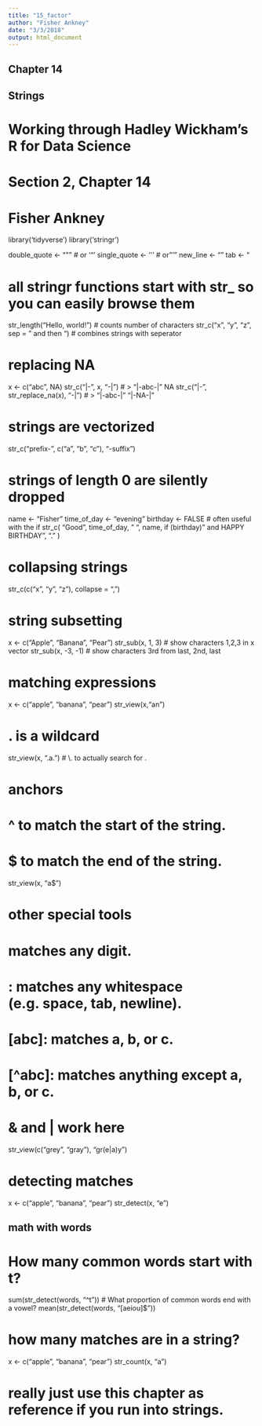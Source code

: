 ```yaml
---
title: "15_factor"
author: "Fisher Ankney"
date: "3/3/2018"
output: html_document
---
```

###########################
##        Chapter 14     ##
##         Strings       ## 
###########################

# Working through Hadley Wickham's R for Data Science 
# Section 2, Chapter 14
# Fisher Ankney 


library('tidyverse')
library('stringr')


double_quote <- "\"" # or '"'
single_quote <- '\'' # or "'"
new_line <- "\n"
tab <- "\t"

# all stringr functions start with str_ so you can easily browse them
str_length("Hello, world!")                # counts number of characters
str_c("x", "y", "z", sep = " and then ")   # combines strings with seperator

# replacing NA
x <- c("abc", NA)
str_c("|-", x, "-|")                     # > "|-abc-|" NA
str_c("|-", str_replace_na(x), "-|")     # > "|-abc-|" "|-NA-|"
 
# strings are vectorized
str_c("prefix-", c("a", "b", "c"), "-suffix")



# strings of length 0 are silently dropped
name <- "Fisher"
time_of_day <- "evening"
birthday <- FALSE
# often useful with the if
str_c(
  "Good ", time_of_day, " ", name,
  if (birthday) " and HAPPY BIRTHDAY",
  "."
)

# collapsing strings
str_c(c("x", "y", "z"), collapse = ", ")

# string subsetting 
x <- c("Apple", "Banana", "Pear")
str_sub(x, 1, 3)         # show characters 1,2,3 in x vector
str_sub(x, -3, -1)       # show characters 3rd from last, 2nd, last


# matching expressions
x <- c("apple", "banana", "pear")
str_view(x,"an")

# . is a wildcard
str_view(x, ".a.")
# \\. to actually search for .

# anchors
# ^ to match the start of the string.
# $ to match the end of the string.
str_view(x, "a$")

# other special tools
# \d: matches any digit.
# \s: matches any whitespace (e.g. space, tab, newline).
# [abc]: matches a, b, or c.
# [^abc]: matches anything except a, b, or c.

# & and | work here
str_view(c("grey", "gray"), "gr(e|a)y")

# detecting matches
x <- c("apple", "banana", "pear")
str_detect(x, "e")


## math with words

# How many common words start with t?
sum(str_detect(words, "^t"))
# What proportion of common words end with a vowel?
mean(str_detect(words, "[aeiou]$"))

# how many matches are in a string?
x <- c("apple", "banana", "pear")
str_count(x, "a")

# really just use this chapter as reference if you run into strings. 




